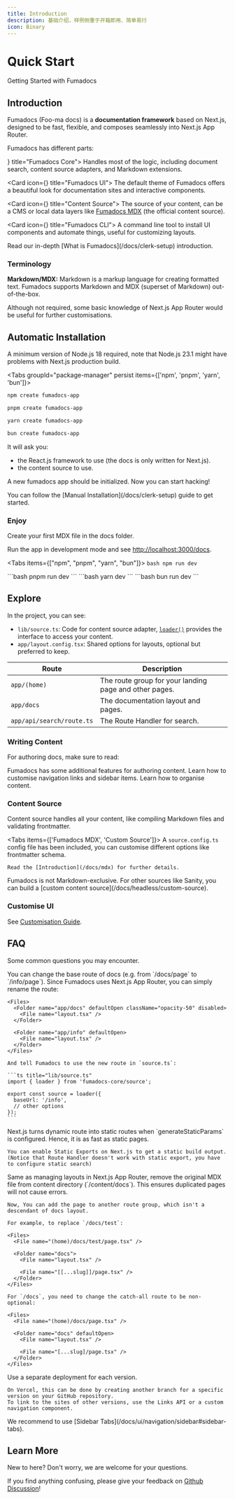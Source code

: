 ```yaml
---
title: Introduction
description: 基础介绍，样例侧重于开箱即用、简单易行
icon: Binary
---
```


# Quick Start

Getting Started with Fumadocs
        
## Introduction

Fumadocs <span className="text-fd-muted-foreground text-sm">(Foo-ma docs)</span> is a **documentation framework** based on Next.js, designed to be fast, flexible,
and composes seamlessly into Next.js App Router.

Fumadocs has different parts:

<Cards>
  <Card icon={<Cpu className="text-purple-300" />} title="Fumadocs Core">
    Handles most of the logic, including document search, content source adapters, and Markdown extensions.
  </Card>

  <Card icon={<PanelsTopLeft className="text-blue-300" />} title="Fumadocs UI">
    The default theme of Fumadocs offers a beautiful look for documentation sites and interactive components.
  </Card>

  <Card icon={<DatabaseZap />} title="Content Source">
    The source of your content, can be a CMS or local data layers like [Fumadocs MDX](/docs/clerk-quick-start) (the official content source).
  </Card>

  <Card icon={<SquareTerminal />} title="Fumadocs CLI">
    A command line tool to install UI components and automate things, useful for customizing layouts.
  </Card>
</Cards>

<Callout title="Want to learn more?">
  Read our in-depth [What is Fumadocs](/docs/clerk-setup) introduction.
</Callout>

### Terminology

**Markdown/MDX:** Markdown is a markup language for creating formatted text. Fumadocs supports Markdown and MDX (superset of Markdown) out-of-the-box.

Although not required, some basic knowledge of Next.js App Router would be useful for further customisations.

## Automatic Installation

A minimum version of Node.js 18 required, note that Node.js 23.1 might have problems with Next.js production build.

<Tabs groupId="package-manager" persist items={['npm', 'pnpm', 'yarn', 'bun']}>
  ```bash tab="npm"
  npm create fumadocs-app
  ```

  ```bash tab="pnpm"
  pnpm create fumadocs-app
  ```

  ```bash tab="yarn"
  yarn create fumadocs-app
  ```

  ```bash tab="bun"
  bun create fumadocs-app
  ```
</Tabs>

It will ask you:

* the React.js framework to use (the docs is only written for Next.js).
* the content source to use.

A new fumadocs app should be initialized. Now you can start hacking!

<Callout title="From Existing Codebase?">
  You can follow the [Manual Installation](/docs/clerk-setup) guide to get started.
</Callout>

### Enjoy

Create your first MDX file in the docs folder. 

Run the app in development mode and see [http://localhost:3000/docs](http://localhost:3000/docs).

<Tabs items={["npm", "pnpm", "yarn", "bun"]}>
  <Tab value="npm">
    ```bash
    npm run dev
    ```
  </Tab>

  <Tab value="pnpm">
    ```bash
    pnpm run dev
    ```
  </Tab>

  <Tab value="yarn">
    ```bash
    yarn dev
    ```
  </Tab>

  <Tab value="bun">
    ```bash
    bun run dev
    ```
  </Tab>
</Tabs>

## Explore

In the project, you can see:

* `lib/source.ts`: Code for content source adapter, [`loader()`](/docs/clerk-setup) provides the interface to access your content.
* `app/layout.config.tsx`: Shared options for layouts, optional but preferred to keep.

| Route                     | Description                                            |
| ------------------------- | ------------------------------------------------------ |
| `app/(home)`              | The route group for your landing page and other pages. |
| `app/docs`                | The documentation layout and pages.                    |
| `app/api/search/route.ts` | The Route Handler for search.                          |

### Writing Content

For authoring docs, make sure to read:

<Cards>
  <Card href="/docs/ui/markdown" title="Markdown">
    Fumadocs has some additional features for authoring content.
  </Card>

  <Card href="/docs/ui/navigation" title="Navigation">
    Learn how to customise navigation links and sidebar items.
  </Card>

  <Card href="/docs/ui/page-conventions" title="Routing">
    Learn how to organise content.
  </Card>
</Cards>

### Content Source

Content source handles all your content, like compiling Markdown files and validating frontmatter.

<Tabs items={['Fumadocs MDX', 'Custom Source']}>
  <Tab value="Fumadocs MDX">
    A `source.config.ts` config file has been included, you can customise different options like frontmatter schema.

    Read the [Introduction](/docs/mdx) for further details.
  </Tab>

  <Tab value="Custom Source">
    Fumadocs is not Markdown-exclusive. For other sources like Sanity, you can build a [custom content source](/docs/headless/custom-source).
  </Tab>
</Tabs>

### Customise UI

See [Customisation Guide](/docs/ui/customisation).

## FAQ

Some common questions you may encounter.

<Accordions>
  <Accordion id="change-base-url" title="How to change the base route of /docs?">
    You can change the base route of docs (e.g. from `/docs/page` to `/info/page`).
    Since Fumadocs uses Next.js App Router, you can simply rename the route:

    <Files>
      <Folder name="app/docs" defaultOpen className="opacity-50" disabled>
        <File name="layout.tsx" />
      </Folder>

      <Folder name="app/info" defaultOpen>
        <File name="layout.tsx" />
      </Folder>
    </Files>

    And tell Fumadocs to use the new route in `source.ts`:

    ```ts title="lib/source.ts"
    import { loader } from 'fumadocs-core/source';

    export const source = loader({
      baseUrl: '/info',
      // other options
    });
    ```
  </Accordion>

  <Accordion id="dynamic-route" title="It uses Dynamic Route, will it be poor in performance?">
    Next.js turns dynamic route into static routes when `generateStaticParams` is configured.
    Hence, it is as fast as static pages.

    You can enable Static Exports on Next.js to get a static build output. (Notice that Route Handler doesn't work with static export, you have to configure static search)
  </Accordion>

  <Accordion id="custom-layout-docs-page" title="How to create a page in /docs without docs layout?">
    Same as managing layouts in Next.js App Router, remove the original MDX file from content directory (`/content/docs`).
    This ensures duplicated pages will not cause errors.

    Now, You can add the page to another route group, which isn't a descendant of docs layout.

    For example, to replace `/docs/test`:

    <Files>
      <File name="(home)/docs/test/page.tsx" />

      <Folder name="docs">
        <File name="layout.tsx" />

        <File name="[[...slug]]/page.tsx" />
      </Folder>
    </Files>

    For `/docs`, you need to change the catch-all route to be non-optional:

    <Files>
      <File name="(home)/docs/page.tsx" />

      <Folder name="docs" defaultOpen>
        <File name="layout.tsx" />

        <File name="[...slug]/page.tsx" />
      </Folder>
    </Files>
  </Accordion>

  <Accordion id="multi-versions" title="How to implement docs with multi-version?">
    Use a separate deployment for each version.

    On Vercel, this can be done by creating another branch for a specific version on your GitHub repository.
    To link to the sites of other versions, use the Links API or a custom navigation component.
  </Accordion>

  <Accordion id="multi-docs" title="How to implement multi-docs?">
    We recommend to use [Sidebar Tabs](/docs/ui/navigation/sidebar#sidebar-tabs).
  </Accordion>
</Accordions>

## Learn More

New to here? Don't worry, we are welcome for your questions.

If you find anything confusing, please give your feedback on [Github Discussion](https://github.com/fuma-nama/fumadocs/discussions)!

<Cards>
  <Card href="/docs/ui/static-export" title="Configure Static Export" description="Learn how to enable static export on your docs" />

  <Card href="/docs/ui/search" title="Customise Search" description="Learn how to customise document search" />

  <Card href="/docs/ui/theme" title="Theming" description="Add themes to Fumadocs UI" />

  <Card href="/docs/ui/components" title="Components" description="See all available components to enhance your docs" />
</Cards>
